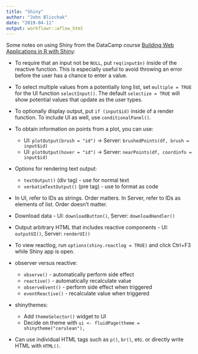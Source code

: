 ```yaml
---
title: "Shiny"
author: "John Blischak"
date: "2019-04-11"
output: workflowr::wflow_html
---
```


Some notes on using Shiny from the DataCamp course
[Building Web Applications in R with Shiny](https://www.datacamp.com/courses/building-web-applications-in-r-with-shiny):

* To require that an input not be `NULL`, put `req(input$n)` inside of the
reactive function. This is especially useful to avoid throwing an error before
the user has a chance to enter a value.

* To select multiple values from a potentially long list, set `multiple = TRUE`
for the UI function `selectInput()`. The default `selectize = TRUE` will show
potential values that update as the user types.

* To optionally display output, put `if (input$id)` inside of a render function.
To include UI as well, use `conditionalPanel()`.

* To obtain information on points from a plot, you can use:
    * UI: `plotOutput(brush = "id")` -> Server: `brushedPoints(df, brush = input$id)`
    * UI: `plotOutput(hover = "id")` -> Server: `nearPoints(df, coordinfo = input$id)`

* Options for rendering text output:
    * `textOutput()` (div tag) - use for normal text
    * `verbatimTextOutput()` (pre tag) - use to format as code

* In UI, refer to IDs as strings. Order matters. In Server, refer to IDs as
elements of list. Order doesn't matter.

* Download data - UI: `downloadButton()`, Server: `downloadHandler()`

* Output arbitrary HTML that includes reactive components - UI: `outputUI()`,
Server: `renderUI()`

* To view reactlog, run `options(shiny.reactlog = TRUE)` and click Ctrl+F3 while
Shiny app is open.

* observer versus reactive:
    * `observe()` - automatically perform side effect
    * `reactive()` - automatically recalculate value
    * `observeEvent()` - perform side effect when triggered
    * `eventReactive()` - recalculate value when triggered

* shinythemes:
    * Add `themeSelector()` widget to UI
    * Decide on theme with `ui <- fluidPage(theme = shinytheme("cerulean"),`

* Can use individual HTML tags such as `p()`, `br()`, etc. or directly write
HTML with `HTML()`.
